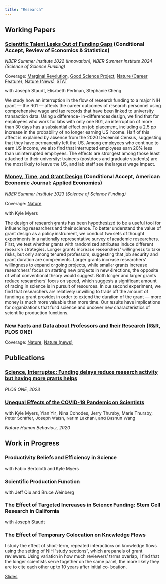 ```yaml
---
title: "Research"
---
```


## Working Papers

### [Scientific Talent Leaks Out of Funding Gaps](files/tcps_funding-delays.pdf) (Conditional Accept, Review of Economics & Statistics)

*NBER Summer Institute 2022 (Innovation), NBER Summer Institute 2024 (Science of Science Funding)*

Coverage: [Marginal Revolution](https://marginalrevolution.com/marginalrevolution/2024/02/scientific-talent-leaks-out-of-funding-gaps.html), [Good Science Project](https://goodscience.substack.com/p/the-value-of-stability-in-scientific), [Nature (Career Feature)](https://www.nature.com/articles/d41586-024-01570-y), [Nature (News)](https://www.nature.com/articles/d41586-025-00365-z), [STAT](https://www.statnews.com/2025/02/12/trump-cuts-medical-research-brain-drain-young-scientists-see-better-opportunity-abroad/)

with Joseph Staudt, Elisabeth Perlman, Stephanie Cheng

We study how an interruption in the flow of research funding to a major NIH grant --- the R01 --- affects the career outcomes of research personnel using comprehensive wage and tax records that have been linked to university transaction data. Using a difference- in-differences design, we find that for employees who work for labs with only one R01, an interruption of more than 30 days has a substantial effect on job placement, including a 2.5 pp increase in the probability of no longer earning US income. Half of this affect is explained by absence from the 2020 Decennial Census, suggesting that they have permanently left the US. Among employees who continue to earn US income, we also find that interrupted employees earn 20% less than uninterrupted employees. The effects are strongest among those least attached to their university: trainees (postdocs and graduate students) are the most likely to leave the US, and lab staff see the largest wage impact.


### [Money, Time, and Grant Design](https://arxiv.org/pdf/2312.06479.pdf) (Conditional Accept, American Economic Journal: Applied Economics)

*NBER Summer Institute 2023 (Science of Science Funding)*

Coverage: [Nature](https://www.nature.com/articles/d41586-024-00360-w)

with Kyle Myers

The design of research grants has been hypothesized to be a useful tool for influencing researchers and their science. To better understand the value of grant design as a policy instrument, we conduct two sets of thought experiments in a nationally representative survey of academic researchers. First, we test whether grants with randomized attributes induce different research strategies. Longer grants increase researchers' willingness to take risks, but only among tenured professors, suggesting that job security and grant duration are complements. Larger grants increase researchers' willingness to expand ongoing projects, while smaller grants increase researchers' focus on starting new projects in new directions, the opposite of what conventional theory would suggest. Both longer and larger grants reduce researchers' focus on speed, which suggests a significant amount of racing in science is in pursuit of resources. In our second experiment, we find that researchers are relatively unwilling to trade off the amount of funding a grant provides in order to extend the duration of the grant --- more money is much more valuable than more time. Our results have implications for organizations that fund science and uncover new characteristics of scientific production functions.

### [New Facts and Data about Professors and their Research](https://arxiv.org/pdf/2312.01442.pdf) (R&R, PLOS ONE)

Coverage: [Nature](https://www.nature.com/articles/d41586-024-00360-w), [Nature (news)](https://www.nature.com/articles/d41586-025-00924-4)


## Publications

### [Science, Interrupted: Funding delays reduce research activity but having more grants helps](https://journals.plos.org/plosone/article?id=10.1371/journal.pone.0280576)

*PLOS ONE, 2023*

### [Unequal Effects of the COVID-19 Pandemic on Scientists](https://www.nature.com/articles/s41562-020-0921-y)

with Kyle Myers, Yian Yin, Nina Cohodes, Jerry Thursby, Marie Thursby, Peter Schiffer, Joseph Walsh, Karim Lakhani, and Dashun Wang

*Nature Human Behaviour, 2020*

## Work in Progress

### Productivity Beliefs and Efficiency in Science

with Fabio Bertolotti and Kyle Myers

### Scientific Production Function

with Jeff Qiu and Bruce Weinberg

### The Effect of Targeted Increases in Science Funding: Stem Cell Research in California

with Joseph Staudt

### The Effect of Temporary Colocation on Knowledge Flows

I study the effect of short-term, repeated interactions on knowledge flows using the setting of NIH "study sections", which are panels of grant reviewers. Using variation in how much reviewers' terms overlap, I find that the longer scientists serve together on the same panel, the more likely they are to cite each other up to 10 years after initial co-location.

[Slides](https://wytham.rbind.io/html/urban2018/spillovers_uea2018.html#1)
